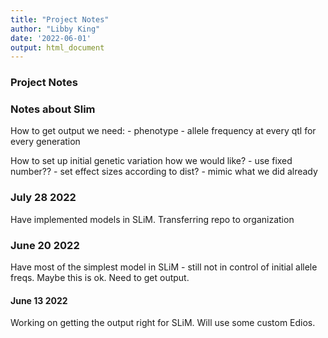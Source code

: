 ```yaml
---
title: "Project Notes"
author: "Libby King"
date: '2022-06-01'
output: html_document
---
```



### Project Notes

### Notes about Slim

How to get output we need:
- phenotype
- allele frequency at every qtl for every generation

How to set up initial genetic variation how we would like?
- use fixed number??
- set effect sizes according to dist?
- mimic what we did already


### July 28 2022

Have implemented models in SLiM. Transferring repo to organization

### June 20 2022

Have most of the simplest model in SLiM - still not in control of initial allele freqs. Maybe this is ok. Need to get output. 

#### June 13 2022

Working on getting the output right for SLiM. Will use some custom Edios. 


